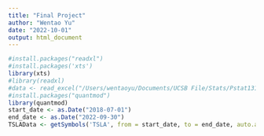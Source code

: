 ```yaml
---
title: "Final Project"
author: "Wentao Yu"
date: "2022-10-01"
output: html_document
---
```


```r
#install.packages("readxl")
#install.packages('xts')
library(xts)
#library(readxl)
#data <- read_excel("/Users/wentaoyu/Documents/UCSB File/Stats/Pstat131/Pstat131/TSLA.xlsx")
#install.packages("quantmod")
library(quantmod)
start_date <- as.Date("2018-07-01")
end_date <- as.Date("2022-09-30")
TSLAData <- getSymbols('TSLA', from = start_date, to = end_date, auto.assign = F)

```